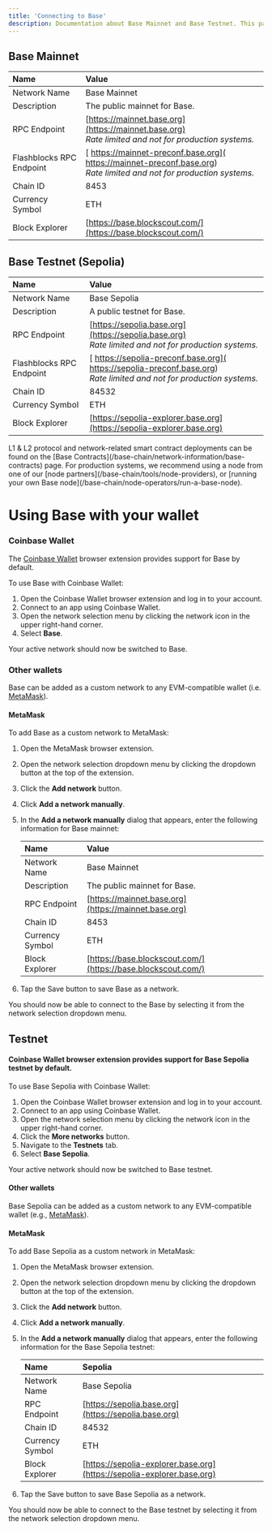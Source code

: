 ```yaml
---
title: 'Connecting to Base'
description: Documentation about Base Mainnet and Base Testnet. This page covers network information for the Base network, including network names, descriptions, RPC endpoints, chain IDs, currency symbols, and block explorers.
---
```


## Base Mainnet

| Name                        | Value                                                                                                                     |
| :-------------------------- | :------------------------------------------------------------------------------------------------------------------------ |
| Network Name                | Base Mainnet                                                                                                              |
| Description                 | The public mainnet for Base.                                                                                              |
| RPC Endpoint                | [https://mainnet.base.org](https://mainnet.base.org)<br/>_Rate limited and not for production systems._                   |
| Flashblocks RPC Endpoint    | [ https://mainnet-preconf.base.org]( https://mainnet-preconf.base.org)<br/>_Rate limited and not for production systems._ |
| Chain ID                    | 8453                                                                                                                      |
| Currency Symbol             | ETH                                                                                                                       |
| Block Explorer              | [https://base.blockscout.com/](https://base.blockscout.com/)                                                              |

## Base Testnet (Sepolia)

| Name                        | Value                                                                                                                     |
| :-------------------------- | :------------------------------------------------------------------------------------------------------------------------ |
| Network Name                | Base Sepolia                                                                                                              |
| Description                 | A public testnet for Base.                                                                                                |
| RPC Endpoint                | [https://sepolia.base.org](https://sepolia.base.org)<br/>_Rate limited and not for production systems._                   |
| Flashblocks RPC Endpoint    | [ https://sepolia-preconf.base.org]( https://sepolia-preconf.base.org)<br/>_Rate limited and not for production systems._ |
| Chain ID                    | 84532                                                                                                                     |
| Currency Symbol             | ETH                                                                                                                       |
| Block Explorer              | [https://sepolia-explorer.base.org](https://sepolia-explorer.base.org)                                                    |

<Note>
L1 & L2 protocol and network-related smart contract deployments can be found on the [Base Contracts](/base-chain/network-information/base-contracts) page.
</Note>

<Note>
For production systems, we recommend using a node from one of our [node partners](/base-chain/tools/node-providers), or [running your own Base node](/base-chain/node-operators/run-a-base-node).
</Note>

# Using Base with your wallet

### Coinbase Wallet

The [Coinbase Wallet](https://chrome.google.com/webstore/detail/coinbase-wallet-extension/hnfanknocfeofbddgcijnmhnfnkdnaad?hl=en) browser extension provides support for Base by default.

To use Base with Coinbase Wallet:

1. Open the Coinbase Wallet browser extension and log in to your account.
2. Connect to an app using Coinbase Wallet.
3. Open the network selection menu by clicking the network icon in the upper right-hand corner.
4. Select **Base**.

Your active network should now be switched to Base.


### Other wallets

Base can be added as a custom network to any EVM-compatible wallet (i.e. [MetaMask](https://chrome.google.com/webstore/detail/metamask/nkbihfbeogaeaoehlefnkodbefgpgknn)).

#### MetaMask

To add Base as a custom network to MetaMask:

1. Open the MetaMask browser extension.
2. Open the network selection dropdown menu by clicking the dropdown button at the top of the extension.
3. Click the **Add network** button.
4. Click **Add a network manually**.
5. In the **Add a network manually** dialog that appears, enter the following information for Base mainnet:

   | Name            | Value                                                        |
   | :-------------- | :----------------------------------------------------------- |
   | Network Name    | Base Mainnet                                                 |
   | Description     | The public mainnet for Base.                                 |
   | RPC Endpoint    | [https://mainnet.base.org](https://mainnet.base.org)         |
   | Chain ID        | 8453                                                         |
   | Currency Symbol | ETH                                                          |
   | Block Explorer  | [https://base.blockscout.com/](https://base.blockscout.com/) |

6. Tap the Save button to save Base as a network.

You should now be able to connect to the Base by selecting it from the network selection dropdown menu.



## Testnet

#### Coinbase Wallet browser extension provides support for Base Sepolia testnet by default.

To use Base Sepolia with Coinbase Wallet:

1. Open the Coinbase Wallet browser extension and log in to your account.
2. Connect to an app using Coinbase Wallet.
3. Open the network selection menu by clicking the network icon in the upper right-hand corner.
4. Click the **More networks** button.
5. Navigate to the **Testnets** tab.
6. Select **Base Sepolia**.

Your active network should now be switched to Base testnet.

#### Other wallets

Base Sepolia can be added as a custom network to any EVM-compatible wallet (e.g., [MetaMask](https://chrome.google.com/webstore/detail/metamask/nkbihfbeogaeaoehlefnkodbefgpgknn)).

#### MetaMask

To add Base Sepolia as a custom network in MetaMask:

1. Open the MetaMask browser extension.
2. Open the network selection dropdown menu by clicking the dropdown button at the top of the extension.
3. Click the **Add network** button.
4. Click **Add a network manually**.
5. In the **Add a network manually** dialog that appears, enter the following information for the Base Sepolia testnet:

   | Name            | Sepolia                                                                |
   | :-------------- | :--------------------------------------------------------------------- |
   | Network Name    | Base Sepolia                                                           |
   | RPC Endpoint    | [https://sepolia.base.org](https://sepolia.base.org)                   |
   | Chain ID        | 84532                                                                  |
   | Currency Symbol | ETH                                                                    |
   | Block Explorer  | [https://sepolia-explorer.base.org](https://sepolia-explorer.base.org) |

6. Tap the Save button to save Base Sepolia as a network.

You should now be able to connect to the Base testnet by selecting it from the network selection dropdown menu.
